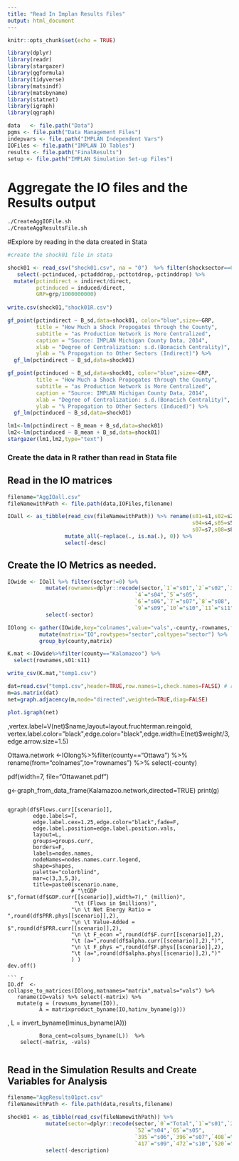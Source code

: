 ```yaml
---
title: "Read In Implan Results Files"
output: html_document
---
```


```r

knitr::opts_chunk$set(echo = TRUE)

library(dplyr)
library(readr)
library(stargazer)
library(ggformula)
library(tidyverse)
library(matsindf)
library(matsbyname)
library(statnet)
library(igraph)
library(qgraph)

data   <- file.path("Data")
pgms <- file.path("Data Management Files")
indepvars <- file.path("IMPLAN Independent Vars")
IOFiles <- file.path("IMPLAN IO Tables")
results <- file.path("FinalResults")
setup <- file.path("IMPLAN Simulation Set-up Files")

```

# Aggregate the IO files and the Results output
```bash
./CreateAggIOFile.sh
./CreateAggResultsFile.sh
```

#Explore by reading in the data created in Stata
```r
#create the shock01 file in stata

shock01 <- read_csv("shock01.csv", na = "0")  %>% filter(shocksector==6) %>%
   select(-pctinduced,-pctadddrop,-pcttotdrop,-pctinddrop) %>%
  mutate(pctindirect = indirect/direct,
         pctinduced = induced/direct,
         GRP=grp/1000000000) 
 
write.csv(shock01,"shock01R.csv")

gf_point(pctindirect ~ B_sd,data=shock01, color="blue",size=~GRP,
         title = "How Much a Shock Propogates through the County",
         subtitle = "as Production Network is More Centralized",
         caption = "Source: IMPLAN Michigan County Data, 2014",
         xlab = "Degree of Centralization: s.d.(Bonacich Centrality)",
         ylab = "% Propogation to Other Sectors (Indirect)") %>%
  gf_lm(pctindirect ~ B_sd,data=shock01) 

gf_point(pctinduced ~ B_sd,data=shock01, color="blue",size=~GRP,
         title = "How Much a Shock Propogates through the County",
         subtitle = "as Production Network is More Centralized",
         caption = "Source: IMPLAN Michigan County Data, 2014",
         xlab = "Degree of Centralization: s.d.(Bonacich Centrality)",
         ylab = "% Propogation to Other Sectors (Induced)") %>%
  gf_lm(pctinduced ~ B_sd,data=shock01) 

lm1<-lm(pctindirect ~ B_mean + B_sd,data=shock01) 
lm2<-lm(pctinduced ~ B_mean + B_sd,data=shock01) 
stargazer(lm1,lm2,type="text")

```

#########################################################################
### Create the data in R rather than read in Stata file
## Read in the IO matrices 
```r
filename="AggIOall.csv"
fileNamewithPath <- file.path(data,IOFiles,filename)

IOall <- as_tibble(read_csv(fileNamewithPath)) %>% rename(s01=s1,s02=s2,s03=s3,
                                                          s04=s4,s05=s5,s06=s6,
                                                          s07=s7,s08=s8,s09=s9) %>%
                  mutate_all(~replace(., is.na(.), 0)) %>% 
                  select(-desc)   

```

## Create the IO Metrics as needed.
```r

IOwide <- IOall %>% filter(sector!=0) %>%
            mutate(rownames=dplyr::recode(sector,`1`="s01",`2`="s02",`3`="s03",
                                        `4`="s04",`5`="s05",
                                        `6`="s06",`7`="s07",`8`="s08",
                                        `9`="s09",`10`="s10",`11`="s11")) %>%
            select(-sector)

IOlong <- gather(IOwide,key="colnames",value="vals",-county,-rownames,factor_key = TRUE) %>%
          mutate(matrix="IO",rowtypes="sector",coltypes="sector") %>%
          group_by(county,matrix)

K.mat <-IOwide%>%filter(county=="Kalamazoo") %>%
  select(rownames,s01:s11)

write_csv(K.mat,"temp1.csv")

dat=read.csv("temp1.csv",header=TRUE,row.names=1,check.names=FALSE) # read .csv file
m=as.matrix(dat)
net=graph.adjacency(m,mode="directed",weighted=TRUE,diag=FALSE) 

plot.igraph(net)

```
,vertex.label=V(net)$name,layout=layout.fruchterman.reingold, vertex.label.color="black",edge.color="black",edge.width=E(net)$weight/3, edge.arrow.size=1.5)

Ottawa.network <-IOlong%>%filter(county=="Ottawa") %>%
  rename(from="colnames",to="rownames") %>% select(-county)


pdf(width=7, file="Ottawanet.pdf")

g<-graph_from_data_frame(Kalamazoo.network,directed=TRUE)
print(g)

```

qgraph(df$Flows.curr[[scenario]],
        edge.labels=T,
        edge.label.cex=1.25,edge.color="black",fade=F,
        edge.label.position=edge.label.position.vals,
        layout=L,
        groups=groups.curr,
        borders=F,
        labels=nodes.names,
        nodeNames=nodes.names.curr.legend,
        shape=shapes,
        palette="colorblind",
        mar=c(3,3,5,3),
        title=paste0(scenario.name,
                    # "\tGDP $",format(df$GDP.curr[[scenario]],width=7)," (million)",
                     "\t (Flows in $millions)",
                    "\n \t Net Energy Ratio = ",round(df$PRR.phys[[scenario]],2),
                    "\n \t Value-Added = $",round(df$PRR.curr[[scenario]],2), 
                    "\n \t F_econ =",round(df$F.curr[[scenario]],2),
                    "\t (a=",round(df$alpha.curr[[scenario]],2),")",
                    "\n \t F_phys =",round(df$F.phys[[scenario]],2),
                    "\t (a=",round(df$alpha.phys[[scenario]],2),")"
                    ) )
dev.off()  

``` r


IO.df  <- collapse_to_matrices(IOlong,matnames="matrix",matvals="vals") %>%
   rename(IO=vals) %>% select(-matrix) %>%
   mutate(g = (rowsums_byname(IO)),
          A = matrixproduct_byname(IO,hatinv_byname(g)))
```
,
          L = invert_byname(Iminus_byname(A)))
```
          Bona_cent=colsums_byname(L))  %>%
    select(-matrix, -vals)


```

## Read in the Simulation Results and Create Variables for Analysis
```r

filename="AggResults01pct.csv"
fileNamewithPath <- file.path(data,results,filename)

shock01 <- as_tibble(read_csv(fileNamewithPath)) %>%
            mutate(sector=dplyr::recode(sector,`0`="Total",`1`="s01",`20`="s02",`41`="s03",
                                        `52`="s04",`65`="s05",
                                        `395`="s06",`396`="s07",`408`="s08",
                                        `417`="s09",`472`="s10",`520`="s11")) %>%
            select(-description)

```
